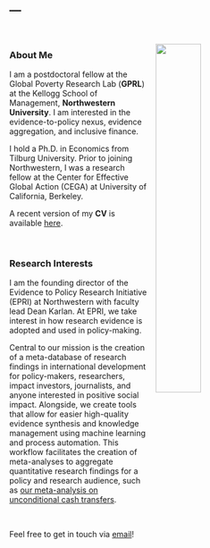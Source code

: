 ---
---


<link rel="stylesheet" href="styles.css" type="text/css">

<img src="pics/JRUE_GPRL2024_formal5.jpg" style="width:40%; border:0px solid; margin-left: 15px; margin-right: 40px; margin-top: 30px; " align="right">

<br>

### About Me

<p>

I am a postdoctoral fellow at the Global Poverty Research Lab (**GPRL**) at the Kellogg School of Management, **Northwestern University**. I am interested in the evidence-to-policy nexus, evidence aggregation, and inclusive finance.

I hold a Ph.D. in Economics from Tilburg University. Prior to joining Northwestern, I was a research fellow at the Center for Effective Global Action (CEGA) at University of California, Berkeley.

A recent version of my **CV** is available <a href="files/Rueschenpoehler_CV_Jan2025.pdf" target="_blank">here</a>.

<br>

### Research Interests    

<p>

I am the founding director of the Evidence to Policy Research Initiative (EPRI) at Northwestern with faculty lead Dean Karlan. At EPRI, we take interest in how research evidence is adopted and used in policy-making.

Central to our mission is the creation of a meta-database of research findings in international development for policy-makers, researchers, impact investors, journalists, and anyone interested in positive social impact. Alongside, we create tools that allow for easier high-quality evidence synthesis and knowledge management using machine learning and process automation. This workflow facilitates the creation of meta-analyses to aggregate quantitative research findings for a policy and research audience, such as [our meta-analysis on unconditional cash transfers](https://www.nber.org/papers/w32779).

<br>

Feel free to get in touch via [email](mailto:rueschenpoehler@gmail.com)!
